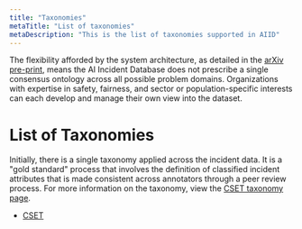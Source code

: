 ```yaml
---
title: "Taxonomies"
metaTitle: "List of taxonomies"
metaDescription: "This is the list of taxonomies supported in AIID"
---
```


The flexibility afforded by the system architecture, as detailed in the [arXiv pre-print](https://arxiv.org/abs/2011.08512), means the AI Incident Database does not prescribe a single consensus ontology across all possible problem domains. Organizations with expertise in safety, fairness, and sector or population-specific interests can each develop and manage their own view into the dataset.

# List of Taxonomies

Initially, there is a single taxonomy applied across the incident data. It is a "gold standard" process that involves the definition of classified incident attributes that is made consistent across annotators through a peer review process. For more information on the taxonomy, view the [CSET taxonomy page](/taxonomy/cset).

* [CSET](/taxonomy/cset)

